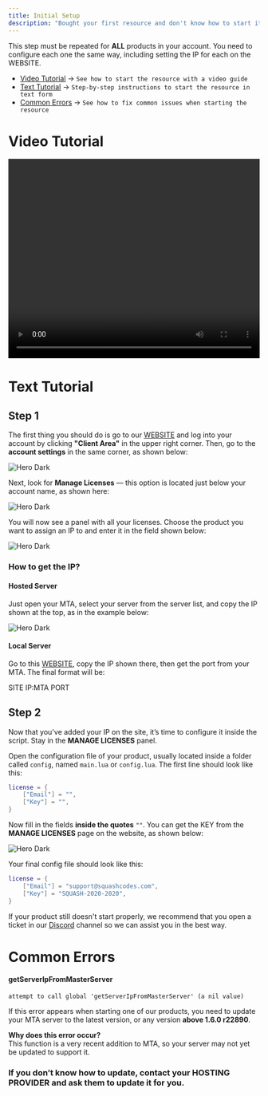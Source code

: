```yaml
---
title: Initial Setup
description: "Bought your first resource and don't know how to start it? Here's how."
---
```


This step must be repeated for **ALL** products in your account. You need to configure each one the same way, including setting the IP for each on the WEBSITE.

- [Video Tutorial](#video-tutorial) → `See how to start the resource with a video guide`  
- [Text Tutorial](#text-tutorial) → `Step-by-step instructions to start the resource in text form`  
- [Common Errors](#common-errors) → `See how to fix common issues when starting the resource`

# Video Tutorial

<video width="100%" height="400" controls>
  <source src="/videos/tutorial.mp4" type="video/mp4" />
  Your browser does not support the video element.
</video>

# Text Tutorial

## Step 1

The first thing you should do is go to our [WEBSITE](https://www.squashcodes.com) and log into your account by clicking **"Client Area"** in the upper right corner. Then, go to the **account settings** in the same corner, as shown below:

<img
  className=""
  src="/images/tutorial/tutorial_1.png"
  alt="Hero Dark"
/>

Next, look for **Manage Licenses** — this option is located just below your account name, as shown here:

<img
  className=""
  src="/images/tutorial/tutorial_2.png"
  alt="Hero Dark"
/>

You will now see a panel with all your licenses. Choose the product you want to assign an IP to and enter it in the field shown below:

<img
  className=""
  src="/images/tutorial/tutorial_3.png"
  alt="Hero Dark"
/>

### How to get the IP?

#### Hosted Server  
Just open your MTA, select your server from the server list, and copy the IP shown at the top, as in the example below:

<img
  className=""
  src="/images/tutorial/tutorial_4.png"
  alt="Hero Dark"
/>

#### Local Server  
Go to this [WEBSITE](https://www.squashcodes.com), copy the IP shown there, then get the port from your MTA. The final format will be:

SITE IP:MTA PORT

## Step 2

Now that you've added your IP on the site, it’s time to configure it inside the script. Stay in the **MANAGE LICENSES** panel.

Open the configuration file of your product, usually located inside a folder called `config`, named `main.lua` or `config.lua`. The first line should look like this:

```lua
license = {
    ["Email"] = "",
    ["Key"] = "",
}
```

Now fill in the fields **inside the quotes** `""`. You can get the KEY from the **MANAGE LICENSES** page on the website, as shown below:

<img
  className=""
  src="/images/tutorial/tutorial_5.png"
  alt="Hero Dark"
/>

Your final config file should look like this:

```lua
license = {
    ["Email"] = "support@squashcodes.com",
    ["Key"] = "SQUASH-2020-2020",
}
```

If your product still doesn't start properly, we recommend that you open a ticket in our [Discord](https://discord.gg/XFfKTDF3ak) channel so we can assist you in the best way.

# Common Errors

#### getServerIpFromMasterServer

```
attempt to call global 'getServerIpFromMasterServer' (a nil value)
```

If this error appears when starting one of our products, you need to update your MTA server to the latest version, or any version **above 1.6.0 r22890**.

**Why does this error occur?**  
This function is a very recent addition to MTA, so your server may not yet be updated to support it.

### If you don’t know how to update, contact your HOSTING PROVIDER and ask them to update it for you.
